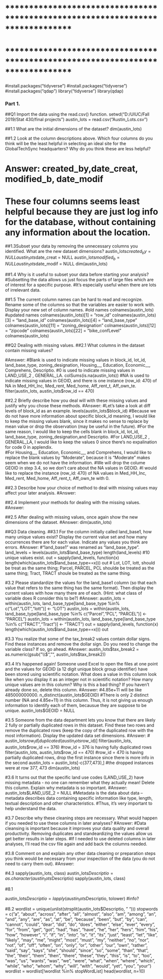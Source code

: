 # ******************************************************************************


# ******************************************************************************
#install.packages("tidyverse")
#install.packages("tidyverse")
#install.packages("qdap")
library("tidyverse")
library(qdap)

### Part 1. 
##Q1 Import the data using the read.csv() function.
setwd("D:/UIUC/Fall 2019/Stat 430/final projects")
austin_lots = read.csv("Austin_Lots.csv")

##1.1 What are the initial dimensions of the dataset?
dim(austin_lots)

##1.2 Look at the column descriptions above. Which four columns do you think will be the least helpful in selecting an ideal site for the GlobalTechSync headquarters?  Why do you think these are less helpful?

# Answer: created_by,date_creat, modified_b, date_modif
# These four columns seems least helpful because they are just log info for the database, without containing any information about the location.

##1.3Subset your data by removing the unnecessary columns you identified. What are the new dataset dimensions?
austin_lots$created_by = NULL
austin_lots$date_creat = NULL
austin_lots$modified_b = NULL
austin_lots$date_modif = NULL
dim(austin_lots)

##1.4 Why is it useful to subset your data before starting your analysis?
#Subsetting the data allows us just focus the parts of large files which are of interest for a specific purpose.
#It's especially useful when there are lots of irrelevant data.

##1.5 The current column names can be hard to read and recognize. Rename some of the columns so that the variables are easier to work with. Display your new set of column names.
#old names
colnames(austin_lots)
#updated names
colnames(austin_lots)[1] = "row_id"
colnames(austin_lots)[3] = "land_base_id"
colnames(austin_lots)[4] = "land_base_type"
colnames(austin_lots)[11] = "zoning_designation"
colnames(austin_lots)[12] = "zipcode"
colnames(austin_lots)[22] = "bike_confLevel"
colnames(austin_lots)

##Q2 Dealing with missing values.
##2.1 What columns in the dataset contain missing values?

#Amswer:
#Blank is used to indicate missing values in block_id, lot_id, land_base_type, zoning_designation, Housing__, Education, Economic__, Comprehens, Descriptio.
#0 is used to indicate missing values in LAND_USE_2 , GENERAL_LA.
colSums(is.na(austin_lots))
#NA is used to indicate missing values in GEOID, and there is one instance (row_id: 470) of NA in Med_HH_Inc, Med_rent, Med_home, Aff_rent_t, Aff_own_te.
filter(austin_lots, austin_lots$row_id == 470)

##2.2 Briefly describe how you deal will with these missing values and justify why you chose these methods.
#Answer:
#Let's take a look at diff levels of block_id as an example.
levels(austin_lots$block_id)
#Because we do not have more information about specific block_id meaning, I would like to keep the missing values blank, since it makes no sense to replace by mean value or drop the observation (may be useful in the future). 
#For the same reason, I would like to keep the cells blank in block_id, lot_id, land_base_type, zoning_designation,and Descriptio.
#For LAND_USE_2 , GENERAL_LA,  I would like to keep the values 0 since there's no expalination for code 0 in applendix.  
#For Housing__, Education, Economic__, and Comprehens, I would like to replace the blank values by "Moderate", because it is "Moderate" makes seem when we do not have the information.
#We will drop the colume GEOID in step 3.4, so we don't care about the NA values in GEOID.
#I would like to replace the instance (row_id: 470) of NA values in Med_HH_Inc, Med_rent, Med_home, Aff_rent_t, Aff_own_te with 0.

##2.3 Describe how your choice of method to deal with missing values may affect your later analysis.
#Answer:

##2.4 Implement your methods for dealing with the missing values.
#Answer:

##2.5 After dealing with missing values, once again show the new dimensions of the dataset.
#Answer:
dim(austin_lots)

##Q3 Data cleaning.
##3.1 For the column initially called land_base1, how many unique values exist? Display the current value set and how many occurrences there are for each value. Indicate any values you think are errors.
#Answer:
#"land_base1" was renamed as "land_base_type".
land_levels = levels(austin_lots$land_base_type)
length(land_levels)
#10 unique values exist. 
out = sapply(land_levels, function(x) length(which(austin_lots$land_base_type==x)))
out
# Lot, LOT, lott, should be treat as the same thing; Parcel, PARCEL, PCL shoulde be treated as the same thing; Tract, TRACT shoule be treated as the same thing.

#3.2 Please standardize the values for the land_base1 column (so that each value that refers to the same thing has the same format). Then display the current values with how many there are of each. (Hint: what class of variable does R consider this to be?)
#Answer:
austin_lots = within(austin_lots, land_base_type[land_base_type %in% c("Lot","LOT","lott")] <- "LOT")
austin_lots = within(austin_lots, land_base_type[land_base_type %in% c("Parcel","PCL", "PARCEL")] <- "PARCEL")
austin_lots = within(austin_lots, land_base_type[land_base_type %in% c("TRACT","Tract")] <- "TRACT")
out = sapply(land_levels, function(x) length(which(austin_lots$land_base_type==x)))
out

#3.3 You realize that some of the tax_break2 values contain dollar signs. Find these instances and remove the dollar sign. Do you need to change the variable class? If so, go ahead.
#Answer:
austin_lots$tax_break2 = as.numeric(gsub("\\$", "", austin_lots$tax_break2))

#3.4 It's happened again! Someone used Excel to open the files at one point and the values for GEOID (a 12 digit unique block group identifier) have been stored using scientific notation. What does a value in this column look like when you display it as an integer not in scientific notation? How many unique values are in this column? Why is this a bad thing? If you haven't already done so, delete this column.
#Answer:
#4.85e+11 will be like 485000000000. 
n_distinct(austin_lots$GEOID)
#There is only 2 distinct number (NA and 4.85e+11) in this column. Thus, it is not giving us enough information to identify each of them, becausue they are suppose to be unique.
austin_lots$GEOID = NULL

#3.5 Someone from the data department lets you know that there are likely 2 fully or partially duplicated rows in this dataset. Find these two rows and remove the duplicated rows (keep the copy of the duplicated row with the most information). Display the updated data set dimensions.
#Answer:
#
austin_lots$row_id[duplicated(austin_lots$row_id)]
filter(austin_lots, austin_lots$row_id == 376)
#row_id = 376 is having fully duplicated rows
filter(austin_lots, austin_lots$row_id == 470)
#row_id = 470 is having partially duplicated rows, drop the first instance since there is more info in the second 
austin_lots = austin_lots[-c(377,473),]
#the dropped instances were at row 377, 473
dim(austin_lots)   

#3.6 It turns out that the specific land use codes (LAND_USE_2) have missing metadata - no one can remember what they actually mean! Delete this column. Explain why metadata is so important.
#Answer:
austin_lots$LAND_USE_2 = NULL
#Metadata is the data about data -- metadata describes data containing specific information like type, length, textual description and other characteristics.
#Thus, it's very important to help understand the data.

#3.7 Describe why these cleaning steps are necessary. What would happen if you needed to use these columns in later analyses?
#Answer: 
#Data cleansing is important because it improves your data quality and overall productivity. Removing duplicates and standeardizing the values allow us get better results in later steps.
#If I needed to use deleted columns in later analyses, I'll read the csv file again and add back the columns needed.


#3.8 Comment on and explain any other data cleaning or preparation steps you think would be necessary from your inspection of the data (you do not need to carry them out).
#Answer: 




#4.3
sapply(austin_lots, class)
austin_lots$Descriptio = as.character(austin_lots$Descriptio)
sapply(austin_lots, class)

#8.1

austin_lots$Descriptio = lapply(austin_lots$Descriptio, tolower)
#info?

#8.2
wordlist = unique(unlist(strsplit(austin_lots$Descriptio, " ")))
stopwords = c("a", "about", "across", "after", "all", "almost", "also", "am", "among", "an", "and", "any", "are", "as", "at", "be", "because", "been", "but", "by", "can", "cannot", "could", "dear", "did", "do", "does", "either", "else", "ever", "every", "for", "from", "get", "got", "had", "has", "have", "he", "her", "hers", "him", "his", "how", "however", "i", "if", "in", "into", "is", "it", "its", "just", "least", "let", "like", "likely", "may", "me", "might", "most", "must", "my", "neither", "no", "nor", "not", "of", "off", "often", "on", "only", "or", "other", "our", "own", "rather", "said", "say", "says", "she", "should", "since", "so", "some", "than", "that", "the", "their", "them", "then", "there", "these", "they", "this", "is", "to", "too", "was", "us", "wants", "was", "we", "were", "what", "when", "where", "which", "while", "who", "whom", "why", "will", "with", "would", "yet", "you", "your")
wordlist = wordlist[!wordlist %in% stopWordList]
head(wordlist, n=10)
